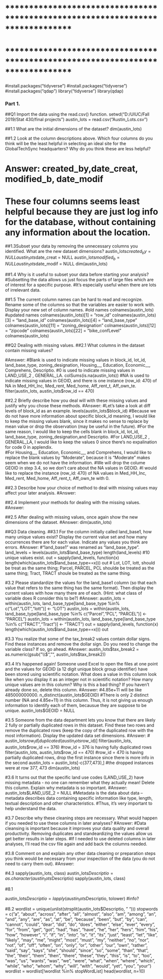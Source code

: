 # ******************************************************************************


# ******************************************************************************
#install.packages("tidyverse")
#install.packages("tidyverse")
#install.packages("qdap")
library("tidyverse")
library(qdap)

### Part 1. 
##Q1 Import the data using the read.csv() function.
setwd("D:/UIUC/Fall 2019/Stat 430/final projects")
austin_lots = read.csv("Austin_Lots.csv")

##1.1 What are the initial dimensions of the dataset?
dim(austin_lots)

##1.2 Look at the column descriptions above. Which four columns do you think will be the least helpful in selecting an ideal site for the GlobalTechSync headquarters?  Why do you think these are less helpful?

# Answer: created_by,date_creat, modified_b, date_modif
# These four columns seems least helpful because they are just log info for the database, without containing any information about the location.

##1.3Subset your data by removing the unnecessary columns you identified. What are the new dataset dimensions?
austin_lots$created_by = NULL
austin_lots$date_creat = NULL
austin_lots$modified_b = NULL
austin_lots$date_modif = NULL
dim(austin_lots)

##1.4 Why is it useful to subset your data before starting your analysis?
#Subsetting the data allows us just focus the parts of large files which are of interest for a specific purpose.
#It's especially useful when there are lots of irrelevant data.

##1.5 The current column names can be hard to read and recognize. Rename some of the columns so that the variables are easier to work with. Display your new set of column names.
#old names
colnames(austin_lots)
#updated names
colnames(austin_lots)[1] = "row_id"
colnames(austin_lots)[3] = "land_base_id"
colnames(austin_lots)[4] = "land_base_type"
colnames(austin_lots)[11] = "zoning_designation"
colnames(austin_lots)[12] = "zipcode"
colnames(austin_lots)[22] = "bike_confLevel"
colnames(austin_lots)

##Q2 Dealing with missing values.
##2.1 What columns in the dataset contain missing values?

#Amswer:
#Blank is used to indicate missing values in block_id, lot_id, land_base_type, zoning_designation, Housing__, Education, Economic__, Comprehens, Descriptio.
#0 is used to indicate missing values in LAND_USE_2 , GENERAL_LA.
colSums(is.na(austin_lots))
#NA is used to indicate missing values in GEOID, and there is one instance (row_id: 470) of NA in Med_HH_Inc, Med_rent, Med_home, Aff_rent_t, Aff_own_te.
filter(austin_lots, austin_lots$row_id == 470)

##2.2 Briefly describe how you deal will with these missing values and justify why you chose these methods.
#Answer:
#Let's take a look at diff levels of block_id as an example.
levels(austin_lots$block_id)
#Because we do not have more information about specific block_id meaning, I would like to keep the missing values blank, since it makes no sense to replace by mean value or drop the observation (may be useful in the future). 
#For the same reason, I would like to keep the cells blank in block_id, lot_id, land_base_type, zoning_designation,and Descriptio.
#For LAND_USE_2 , GENERAL_LA,  I would like to keep the values 0 since there's no expalination for code 0 in applendix.  
#For Housing__, Education, Economic__, and Comprehens, I would like to replace the blank values by "Moderate", because it is "Moderate" makes seem when we do not have the information.
#We will drop the colume GEOID in step 3.4, so we don't care about the NA values in GEOID.
#I would like to replace the instance (row_id: 470) of NA values in Med_HH_Inc, Med_rent, Med_home, Aff_rent_t, Aff_own_te with 0.

##2.3 Describe how your choice of method to deal with missing values may affect your later analysis.
#Answer:

##2.4 Implement your methods for dealing with the missing values.
#Answer:

##2.5 After dealing with missing values, once again show the new dimensions of the dataset.
#Answer:
dim(austin_lots)

##Q3 Data cleaning.
##3.1 For the column initially called land_base1, how many unique values exist? Display the current value set and how many occurrences there are for each value. Indicate any values you think are errors.
#Answer:
#"land_base1" was renamed as "land_base_type".
land_levels = levels(austin_lots$land_base_type)
length(land_levels)
#10 unique values exist. 
out = sapply(land_levels, function(x) length(which(austin_lots$land_base_type==x)))
out
# Lot, LOT, lott, should be treat as the same thing; Parcel, PARCEL, PCL shoulde be treated as the same thing; Tract, TRACT shoule be treated as the same thing.

#3.2 Please standardize the values for the land_base1 column (so that each value that refers to the same thing has the same format). Then display the current values with how many there are of each. (Hint: what class of variable does R consider this to be?)
#Answer:
austin_lots = within(austin_lots, land_base_type[land_base_type %in% c("Lot","LOT","lott")] <- "LOT")
austin_lots = within(austin_lots, land_base_type[land_base_type %in% c("Parcel","PCL", "PARCEL")] <- "PARCEL")
austin_lots = within(austin_lots, land_base_type[land_base_type %in% c("TRACT","Tract")] <- "TRACT")
out = sapply(land_levels, function(x) length(which(austin_lots$land_base_type==x)))
out

#3.3 You realize that some of the tax_break2 values contain dollar signs. Find these instances and remove the dollar sign. Do you need to change the variable class? If so, go ahead.
#Answer:
austin_lots$tax_break2 = as.numeric(gsub("\\$", "", austin_lots$tax_break2))

#3.4 It's happened again! Someone used Excel to open the files at one point and the values for GEOID (a 12 digit unique block group identifier) have been stored using scientific notation. What does a value in this column look like when you display it as an integer not in scientific notation? How many unique values are in this column? Why is this a bad thing? If you haven't already done so, delete this column.
#Answer:
#4.85e+11 will be like 485000000000. 
n_distinct(austin_lots$GEOID)
#There is only 2 distinct number (NA and 4.85e+11) in this column. Thus, it is not giving us enough information to identify each of them, becausue they are suppose to be unique.
austin_lots$GEOID = NULL

#3.5 Someone from the data department lets you know that there are likely 2 fully or partially duplicated rows in this dataset. Find these two rows and remove the duplicated rows (keep the copy of the duplicated row with the most information). Display the updated data set dimensions.
#Answer:
#
austin_lots$row_id[duplicated(austin_lots$row_id)]
filter(austin_lots, austin_lots$row_id == 376)
#row_id = 376 is having fully duplicated rows
filter(austin_lots, austin_lots$row_id == 470)
#row_id = 470 is having partially duplicated rows, drop the first instance since there is more info in the second 
austin_lots = austin_lots[-c(377,473),]
#the dropped instances were at row 377, 473
dim(austin_lots)   

#3.6 It turns out that the specific land use codes (LAND_USE_2) have missing metadata - no one can remember what they actually mean! Delete this column. Explain why metadata is so important.
#Answer:
austin_lots$LAND_USE_2 = NULL
#Metadata is the data about data -- metadata describes data containing specific information like type, length, textual description and other characteristics.
#Thus, it's very important to help understand the data.

#3.7 Describe why these cleaning steps are necessary. What would happen if you needed to use these columns in later analyses?
#Answer: 
#Data cleansing is important because it improves your data quality and overall productivity. Removing duplicates and standeardizing the values allow us get better results in later steps.
#If I needed to use deleted columns in later analyses, I'll read the csv file again and add back the columns needed.


#3.8 Comment on and explain any other data cleaning or preparation steps you think would be necessary from your inspection of the data (you do not need to carry them out).
#Answer: 




#4.3
sapply(austin_lots, class)
austin_lots$Descriptio = as.character(austin_lots$Descriptio)
sapply(austin_lots, class)

#8.1

austin_lots$Descriptio = lapply(austin_lots$Descriptio, tolower)
#info?

#8.2
wordlist = unique(unlist(strsplit(austin_lots$Descriptio, " ")))
stopwords = c("a", "about", "across", "after", "all", "almost", "also", "am", "among", "an", "and", "any", "are", "as", "at", "be", "because", "been", "but", "by", "can", "cannot", "could", "dear", "did", "do", "does", "either", "else", "ever", "every", "for", "from", "get", "got", "had", "has", "have", "he", "her", "hers", "him", "his", "how", "however", "i", "if", "in", "into", "is", "it", "its", "just", "least", "let", "like", "likely", "may", "me", "might", "most", "must", "my", "neither", "no", "nor", "not", "of", "off", "often", "on", "only", "or", "other", "our", "own", "rather", "said", "say", "says", "she", "should", "since", "so", "some", "than", "that", "the", "their", "them", "then", "there", "these", "they", "this", "is", "to", "too", "was", "us", "wants", "was", "we", "were", "what", "when", "where", "which", "while", "who", "whom", "why", "will", "with", "would", "yet", "you", "your")
wordlist = wordlist[!wordlist %in% stopWordList]
head(wordlist, n=10)
